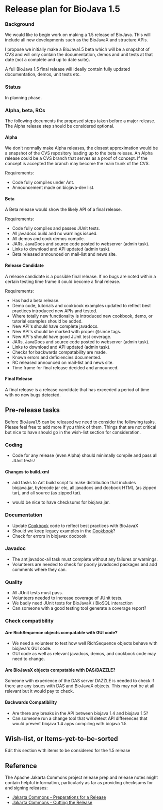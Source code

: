 =Release plan for BioJava 1.5=

===Background===
We would like to begin work on making a 1.5 release of BioJava. This will include all new developments such as the BioJavaX and structure APIs.

I propose we initially make a BioJava1.5 beta which will be a snapshot of CVS and will only contain the documentation, demos and unit tests at that date (not a complete and up to date suite). 

A full BioJava 1.5 final release will ideally contain fully updated documentation, demos, unit tests etc.

===Status===
In planning phase.

===Alpha, beta, RCs===

The following documents the proposed steps taken before a major release. The Alpha release step should be considered optional.

====Alpha====
We don't normally make Alpha releases, the closest approximation would be a snapshot of the CVS repository leading up to the beta release. An Alpha release could be a CVS branch that serves as a proof of concept. If the concept is accepted the branch may become the main trunk of the CVS.

Requirements:
* Code fully compiles under Ant.
* Announcement made on biojava-dev list.

====Beta====
A Beta release would show the likely API of a final release.

Requirements:
* Code fully compiles and passes JUnit tests.
* All javadocs build and no warnings issued.
* All demos and cook demos compile.
* JARs, JavaDocs and source code posted to webserver (admin task).
* Links to download and API updated (admin task).
* Beta released announced on mail-list and news site.

====Release Candidate====
A release candidate is a possible final release. If no bugs are noted within a certain testing time frame it could become a final release.

Requirements:
* Has had a beta release.
* Demo code, tutorials and cookbook examples updated to reflect best practices introduced new APIs and tested. 
* Where totally new functionality is introduced new cookbook, demo, or tutorial examples should be added.
* New API's should have complete javadocs.
* New API's should be marked with proper @since tags.
* New API's should have good JUnit test coverage.
* JARs, JavaDocs and source code posted to webserver (admin task).
* Links to download and API updated (admin task).
* Checks for backwards compatability are made.
* Known errors and deficiencies documented.
* RC released announced on mail-list and news site.
* Time frame for final release decided and announced.

====Final Release====
A final release is a release candidate that has exceeded a period of time with no new bugs detected.


==Pre-release tasks==

Before BioJava1.5 can be released we need to consider the following tasks. Please feel free to add more if you think of them. Things that are not critical but nice to have should go in the wish-list section for consideration.

===Coding===

* Code for any release (even Alpha) should minimally compile and pass all JUnit tests!

====Changes to build.xml====
* add tasks to Ant build script to make distribution that includes biojava.jar, bytecode jar etc, all javadocs and docbook HTML (as zipped tar), and all source (as zipped tar).

* would be nice to have checksums for biojava.jar.

===Documentation===
* Update [[BioJava:Cookbook|Cookbook]] code to reflect best practices with BioJavaX
* Should we keep legacy examples in the [[BioJava:Cookbook|Cookbook]]?
* Check for errors in biojavax docbook

===Javadoc===
* The ant javadoc-all task must complete without any failures or warnings. 
* Volunteers are needed to check for poorly javadoced packages and add comments where they can.

===Quality===
* All JUnit tests must pass.
* Volunteers needed to increase coverage of JUnit tests.
* We badly need JUnit tests for BioJavaX / BioSQL interaction
* Can someone with a good testing tool generate a coverage report?

===Check compatibility===
====Are RichSequence objects compatable with GUI code?====
* We need a volunteer to test how well RichSequence objects behave with biojava's GUI code. 
* GUI code as well as relevant javadocs, demos, and cookbook code may need to change.

====Are BioJavaX objects compatable with DAS/DAZZLE?====
Someone with experience of the DAS server DAZZLE is needed to check if there are any issues with DAS and BioJavaX objects. This may not be at all relevant but it would pay to check.

====Backwards Compatibility====
* Are there any breaks in the API between biojava 1.4 and biojava 1.5?
* Can someone run a change tool that will detect API differences that would prevent biojava 1.4 apps compiling with biojava 1.5


==Wish-list, or Items-yet-to-be-sorted==

Edit this section with items to be considered for the 1.5 release


==Reference==

The Apache Jakarta Commons project release prep and release notes might contain helpful information, particularly as far as providing checksums for and signing releases:

* [http://jakarta.apache.org/commons/releases/prepare.html Jakarta Commons - Preparations for a Release]
* [http://jakarta.apache.org/commons/releases/release.html Jakarta Commons - Cutting the Release]